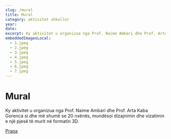 ```yaml
---
slug: /mural
title: Mural
category: aktivitet shkollor
year:
date:
excerpt: Ky aktivitet u organizua nga Prof. Naime Ambari dhe Prof. Arta Kaba Gorenca ...
embeddedImagesLocal:
  - 1.jpeg
  - 2.jpeg
  - 3.jpeg
  - 4.jpeg
  - 5.jpeg
  - 6.jpeg
  - 7.jpeg
---
```


# Mural

Ky aktivitet u organizua nga Prof. Naime Ambari dhe Prof. Arta Kaba Gorenca si dhe më shumë se 20 nxënës, mundësoi dizajnimin dhe vizatimin e një pjesë të murit në formatin 3D.

[Prapa](/projects)
